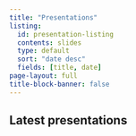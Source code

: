 ```yaml
---
title: "Presentations"
listing:
  id: presentation-listing
  contents: slides
  type: default
  sort: "date desc"
  fields: [title, date]
page-layout: full
title-block-banner: false
---
```



## Latest presentations

::: {#presentation-listing}
:::

